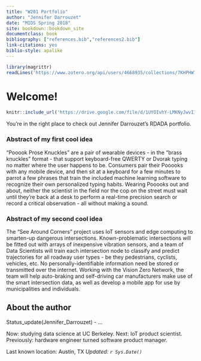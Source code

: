 ```yaml
---
title: "W201 Portfolio"
author: "Jennifer Darrouzet"
date: "MIDS Spring 2018"
site: bookdown::bookdown_site
documentclass: book
bibliography: ["references.bib","references2.bib"]
link-citations: yes
biblio-style: apalike
---
```


<!-- This won't be displayed but it will initialize your R session. Add any R libraries you need here. -->
```r
library(magrittr)
readLines('https://www.zotero.org/api/users/4668935/collections/7KHPHW7F/items/top?limit=3&format=bibtex&key=qjxa6FVWROcANpn1pWRo6aQz&v=1') %>% writeLines('references.bib')
```


# Welcome! {-}

<!-- Is this the right way to embed a video?-->

```r
knitr::include_url('https://drive.google.com/file/d/1UYOIvhY-LMKNyJwvI1xuRIoNcNhPe1tw/preview')
```

You're in the right place to check out Jennifer Darrouzet's RDADA portfolio.

### Abstract of my first cool idea {-}

"Pooook Prose Knuckles" are a pair of wearable devices - in the "brass knuckles" format - that support keyboard-free QWERTY or Dvorak typing no matter where the user happens to be. Consumers pair their Pooooks with any mobile device, and then sit at a keyboard for a few minutes to parrot a few phrases that train the included machine learning software to recognize their own personalized typing habits. Wearing Pooooks out and about, neither the scientist in the field nor the cop on the street must wait until they're back at a desk to perform a real-time precision search or record a critical observation - all without making a sound.

### Abstract of my second cool idea {-}

The "See Around Corners" project uses IoT sensors and edge computing to smarten-up dangerous intersections. Known-problematic intersections will be fitted out with arrays of inexpensive vibration sensors, and a team of Data Scientists will train each intersection node to classify and predict trajectories for all roadway user types - be they pedestrians, cyclists, vehicles, etc. No personally-identifiable information need be stored or transmitted over the internet. Working with the Vision Zero Network, the team will help auto-braking and self-driving car manufacturers make use of the smart intersection data, as well as develop a mobile app for use by municipalities and individuals.

## About the author {-}
Status_update(Jennifer_Darrouzet) - ...

Now: studying data science at UC Berkeley. Next: IoT product scientist. Previously: hardware engineer turned software product manager.

Last known location: Austin, TX
*Updated: `r Sys.Date()`*
